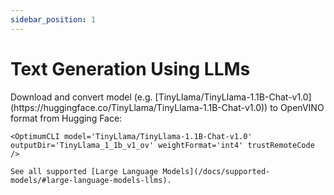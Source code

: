 ```yaml
---
sidebar_position: 1
---
```


# Text Generation Using LLMs

<ConvertModelSection>
    Download and convert model (e.g. [TinyLlama/TinyLlama-1.1B-Chat-v1.0](https://huggingface.co/TinyLlama/TinyLlama-1.1B-Chat-v1.0)) to OpenVINO format from Hugging Face:

    <OptimumCLI model='TinyLlama/TinyLlama-1.1B-Chat-v1.0' outputDir='TinyLlama_1_1b_v1_ov' weightFormat='int4' trustRemoteCode />

    See all supported [Large Language Models](/docs/supported-models/#large-language-models-llms).
</ConvertModelSection>

<RunModelSection />

<UsageOptionsSection />

